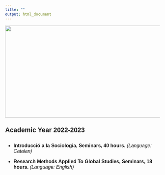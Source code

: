 ---
title: ""
output: html_document
---

<img src="files/teaching.jpg" loading="lazy" width="1004" height="300"/>

##

##

<p style="font-family: Helvetica, sans-serif; font-size:16pt; font-style:Helvetica">
**Academic Year 2022-2023**
</p>

## 

## 

<font style="font-family: Helvetica, sans-serif; font-size:12pt">

* **Introducció a la Sociologia, Seminars, 40 hours.** *(Language: Catalan)*

* **Research Methods Applied To Global Studies, Seminars, 18 hours.** *(Language: English)*

</font>